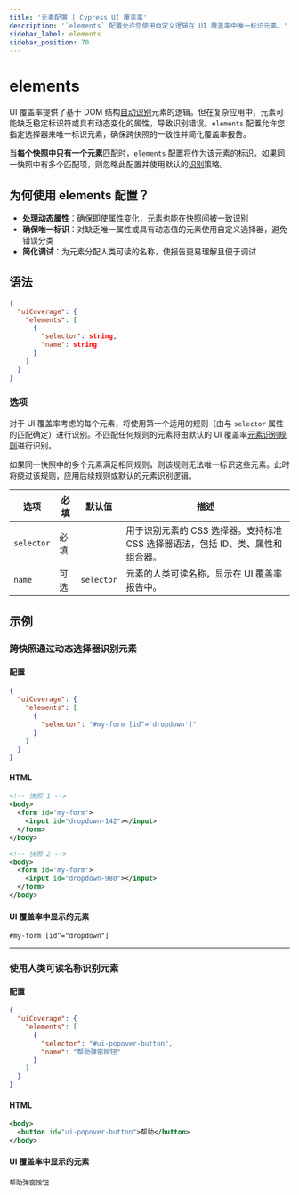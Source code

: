 ```yaml
---
title: '元素配置 | Cypress UI 覆盖率'
description: '`elements` 配置允许您使用自定义逻辑在 UI 覆盖率中唯一标识元素。'
sidebar_label: elements
sidebar_position: 70
---
```


<ProductHeading product="ui-coverage" />

# elements

UI 覆盖率提供了基于 DOM 结构[自动识别](/ui-coverage/core-concepts/element-identification)元素的逻辑。但在复杂应用中，元素可能缺乏稳定标识符或具有动态变化的属性，导致识别错误。`elements` 配置允许您指定选择器来唯一标识元素，确保跨快照的一致性并简化覆盖率报告。

当**每个快照中只有一个元素**匹配时，`elements` 配置将作为该元素的标识。如果同一快照中有多个匹配项，则忽略此配置并使用默认的[识别](/ui-coverage/core-concepts/element-identification)策略。

## 为何使用 elements 配置？

- **处理动态属性**：确保即使属性变化，元素也能在快照间被一致识别
- **确保唯一标识**：对缺乏唯一属性或具有动态值的元素使用自定义选择器，避免错误分类
- **简化调试**：为元素分配人类可读的名称，使报告更易理解且便于调试

## 语法

```json
{
  "uiCoverage": {
    "elements": [
      {
        "selector": string,
        "name": string
      }
    ]
  }
}
```

### 选项

对于 UI 覆盖率考虑的每个元素，将使用第一个适用的规则（由与 `selector` 属性的匹配确定）进行识别。不匹配任何规则的元素将由默认的 UI 覆盖率[元素识别规则](/ui-coverage/core-concepts/element-identification)进行识别。

如果同一快照中的多个元素满足相同规则，则该规则无法唯一标识这些元素。此时将绕过该规则，应用后续规则或默认的元素识别逻辑。

| 选项        | 必填     | 默认值     | 描述                                                                                                                      |
| ----------- | -------- | ---------- | ------------------------------------------------------------------------------------------------------------------------ |
| `selector`  | 必填     |            | 用于识别元素的 CSS 选择器。支持标准 CSS 选择器语法，包括 ID、类、属性和组合器。                                           |
| `name`      | 可选     | `selector` | 元素的人类可读名称，显示在 UI 覆盖率报告中。                                                                             |

## 示例

### 跨快照通过动态选择器识别元素

#### 配置

```json
{
  "uiCoverage": {
    "elements": [
      {
        "selector": "#my-form [id^='dropdown']"
      }
    ]
  }
}
```

#### HTML

```xml
<!-- 快照 1 -->
<body>
  <form id="my-form">
    <input id="dropdown-142"></input>
  </form>
</body>

<!-- 快照 2 -->
<body>
  <form id="my-form">
    <input id="dropdown-980"></input>
  </form>
</body>
```

#### UI 覆盖率中显示的元素

```
#my-form [id^="dropdown"]
```

---

### 使用人类可读名称识别元素

#### 配置

```json
{
  "uiCoverage": {
    "elements": [
      {
        "selector": "#ui-popover-button",
        "name": "帮助弹窗按钮"
      }
    ]
  }
}
```

#### HTML

```xml
<body>
  <button id="ui-popover-button">帮助</button>
</body>
```

#### UI 覆盖率中显示的元素

```
帮助弹窗按钮
```